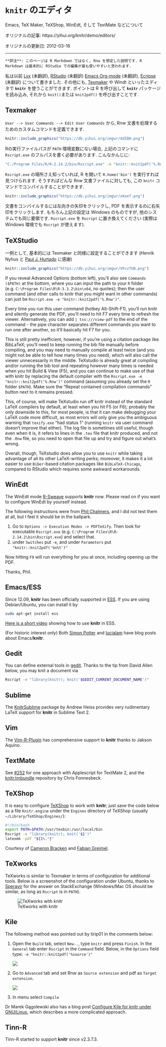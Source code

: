 <!---
title: Editors for knitr
subtitle: Work with Emacs, Texmaker, TeXShop, WinEdt and TextMate, etc
date: '2012-03-16'
slug: editors
--->

# `knitr` のエディタ {-#editors}

Emacs, TeX Maker, TeXShop, WinEdt, そして TextMate などについて

オリジナルの記事: https://yihui.org/knitr/demo/editors/

オリジナルの更新日: 2012-03-16

----

```block2
**訳注**: このページは R Markdown ではなく, Rnw を想定した説明です. R Markdown は基本的に RStudio での編集が最も使いやすいと思われます.
```

私は以前 [Lyx]($lyx) (未翻訳), [RStudio]($RStudio) (未翻訳) [Emacs Org-mode]($org) (未翻訳), [Ecripse]($ecripse) (未翻訳) について書きました. その他にも, [Texmaker](http://www.xm1math.net/texmaker/) や Windt といったエディタで **`knitr`** を使うことができます. ポイントは R を呼び出して **`knitr`** パッケージを読み込み, それから `knit()`または `knit2pdf()` を呼び出すことです.

## Texmaker {-}

`User --> User Commands --> Edit User Commands` から, Rnw 文書を処理するためのカスタムコマンドを定義できます.

```r
knitr::include_graphics("https://db.yihui.org/imgur/ddIBH.png")
```

Rの実行ファイルパスが `PATH` 環境変数にない場合, 上記のコマンドに `Rscript.exe` のフルパスを書く必要があります. こんなかんじに:

```bash
"C:/Program Files/R/R-2.14.2/bin/Rscript.exe" -e "knitr::knit2pdf('%.Rnw')"
```

`Rscript.exe` の場所さえ知っていれば, R を開いて `R.home('bin')` を実行すれば見つけられます. そうすればどんな Rnw 文書ファイルに対しても, この  `knitr` コマンドでコンパイルすることができます.

```r
knitr::include_graphics("https://db.yihui.org/imgur/xKoeT.png")
```

文書をコンパイルするには左向きの矢印をクリックし, PDF を表示するのに右矢印をクリックします. もちろん上記の設定は Windows のものですが, 他のシステムでも同じ要領です. `Rscript.exe` を `Rscript` に置き換えてください (実際は Windows 環境でも `Rscript` が使えます).

## TeXStudio {-}

一例として, 基本的には Texmaker と同様に設定することができます (Henrik Nyhus と [Paul J. Hurtado](https://twitter.com/MathBioPaul/status/691446297304272897) に感謝)

```r
knitr::include_graphics("https://db.yihui.org/imgur/VFcvTUB.png")
```

If you reveal Advanced Options (bottom left), you'll also see `Commands ($PATH)` at the bottom, where you can input the path to your `R` folder (e.g. `C:\Program Files\R\R-3.3.2\bin\x64`, no quotes); then the user command (and other calls to knitr that you might want in other commands) can just be `Rscript.exe -e "knitr::knit2pdf('%.Rnw')"`.

Every time you run this user command (hotkey Alt-Shift-F1), you'll run knitr and silently generate the PDF; you'll need to hit F7 every time to refresh the viewer. Alternatively, you can add `| txs:///view-pdf` to the end of the command - the pipe character separates different commands you want to run one after another, so it'll basically hit F7 for you.

This is still pretty inefficient, however, if you're using a citation package like BibLaTeX; you'll need to keep running the bib file manually before compiling, and you may need to manually compile at least twice (and you might not be able to tell how many times you need), which will also call the viewer unnecessarily in the middle. TeXstudio is already great at compiling and/or running the bib tool and repeating however many times is needed when you hit Build & View (F5), and you can continue to make use of that with knitr by replacing the default compiler with the `Rscript.exe -e "knitr::knit2pdf('%.Rnw')"` command (assuming you already set the `R` folder `$PATH`). Make sure the "Repeat contained compilation commands" button next to it remains pressed.

This, of course, will make TeXstudio run off knitr instead of the standard LaTeX compilers by default, at least when you hit F5 (or F6); probably the only downside to this, for most people, is that it can make debugging your LaTeX code more difficult, as most errors will only give you the ambiguous warning that `texify.exe` "had status 1" (running `knitr` via user command doesn't improve that either). The log file is sometimes still useful, though even when it is, it refers to lines in the `.tex` file that knitr produced, and not the `.Rnw` file, so you need to open that file up and try and figure out what's wrong.

Overall, though, TeXstudio does allow you to use `knitr` while taking advantage of all its other LaTeX-writing perks; moreover, it makes it a lot easier to use `Biber`-based citation packages like `BibLaTeX-Chicago`, compared to RStudio which requires some awkward workarounds.

## WinEdt {-}

The WinEdt mode [R-Sweave](http://www.winedt.org/Config/modes/R-Sweave.php) supports **knitr** now. Please read on if you want to configure WinEdt by yourself instead.

The following instructions were from [Phil Chalmers](https://github.com/philchalmers), and I did not test them at all, but I feel it should be in the ballpark.

1. Go to `Options -> Execution Modes -> PDFTeXify`. Then look for executable `Rscript.exe` (e.g. `C:\Program Files\R\R-2.14.2\bin\Rscript.exe`) and select that.
2. under `Switches` put `-e`, and under `Parameters` put `"knitr::knit2pdf('%n%t')"`

Now hitting `F9` will run everything for you at once, including opening up the PDF.

Thanks, Phil.

## Emacs/ESS {-}

Since 12.09, **knitr** has been officially supported in [ESS](http://ess.r-project.org). If you are using Debian/Ubuntu, you can install it by

```bash 
sudo apt-get install ess
```

[Here is a short video](https://web.archive.org/web/20161225094148im_/http://cdn.screenr.com/video/d4307511-dfb6-48e0-8f1d-d80f46dc80ab.mp4) showing how to use **knitr** in ESS.

(For historic interest only) Both [Simon Potter](http://sjp.co.nz/posts/emacs-ess-knitr/) and [lucialam](https://constantmindmapping.wordpress.com/2012/06/12/knitr-and-emacs/) have blog posts about Emacs/**knitr**.

## Gedit {-}

You can define external tools in [gedit](https://en.wikipedia.org/wiki/Gedit). Thanks to the tip from David Allen below, you may knit a document via

```bash
Rscript -e "library(knitr); knit('$GEDIT_CURRENT_DOCUMENT_NAME')"
```

## Sublime {-}

The [KnitrSublime](https://github.com/andrewheiss/KnitrSublime) package by Andrew Heiss provides very rudimentary LaTeX support for **knitr** in Sublime Text 2.

## Vim {-}

The [Vim-R-Plugin](http://www.vim.org/scripts/script.php?script_id=2628) has comprehensive support to **knitr** thanks to Jakson Aquino.

## TextMate {-}

See [#252](https://github.com/yihui/knitr/issues/252#issuecomment-6034068) for one approach with Applescript for TextMate 2, and the [knitr.tmbundle](https://github.com/fonnesbeck/knitr.tmbundle) repository by Chris Fonnesbeck.

## TeXShop {-}

It is easy to configure [TeXShop](http://pages.uoregon.edu/koch/texshop/) to work with **knitr**; just save the code below as a file `Knitr.engine` under the `Engines` directory of TeXShop (usually `~/Library/TeXShop/Engines/`):

```bash 
#!/bin/bash
export PATH=$PATH:/usr/texbin:/usr/local/bin
Rscript -e "library(knitr); knit('$1')"
latexmk -pdf "${1%.*}"
```

Courtesy of [Cameron Bracken](http://cameron.bracken.bz/sweave-for-texshop) and [Fabian Greimel](http://yihui.org/en/2012/06/enjoyable-reproducible-research/#comment-601032753).

## TeXworks {-}

TeXworks is similar to Texmaker in terms of configuration for additional tools. Below is a screenshot of the configuration under Ubuntu, thanks to [Speravir](http://tex.stackexchange.com/a/85165/9128) for the answer on StackExchange (Windows/Mac OS should be similar, as long as `Rscript` is in `PATH`).

![TeXworks with knitr](https://db.yihui.org/imgur/d6tE6.png)

## Kile {-}

The following method was pointed out by tirip01 in the comments below:

1. Open the `Build` tab, select `New..`, type `knitr` and press `Finish`. In the `General` tab enter `Rscript` in the `Command` field. Below, in the `Options` field type: `-e "knitr::knit2pdf('%source')"`

    ![](https://securecdn.disqus.com/uploads/mediaembed/images/564/4837/original.jpg)

1. Go to `Advanced` tab and set Rnw as `Source extension` and pdf as `Target extension`.

    ![](https://securecdn.disqus.com/uploads/mediaembed/images/564/4838/original.jpg)

1. In menu select `Compile`

Dr Marek Gągolewski also has a blog post [Configure Kile for knitr under GNU/Linux](http://www.rexamine.com/2013/04/configure-kile-for-knitr/), which describes a more complicated approach.

## Tinn-R {-}

Tinn-R started to support **knitr** since v2.3.7.3.

